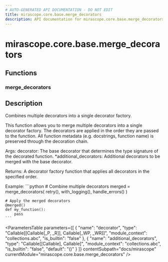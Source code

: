 ```yaml
---
# AUTO-GENERATED API DOCUMENTATION - DO NOT EDIT
title: mirascope.core.base.merge_decorators
description: API documentation for mirascope.core.base.merge_decorators
---
```


# mirascope.core.base.merge_decorators

<ApiType type="Module" />

## Functions

### merge_decorators

<ApiType type="Function" />

## Description

Combines multiple decorators into a single decorator factory.

This function allows you to merge multiple decorators into a single decorator factory.
The decorators are applied in the order they are passed to the function.
All function metadata (e.g. docstrings, function name) is preserved through the decoration chain.

Args:
    decorator: The base decorator that determines the type signature of the decorated function.
    *additional_decorators: Additional decorators to be merged with the base decorator.

Returns:
    A decorator factory function that applies all decorators in the specified order.

Example:
    ```python
    # Combine multiple decorators
    merged = merge_decorators(
        retry(),
        with_logging(),
        handle_errors()
    )

    # Apply the merged decorators
    @merged()
    def my_function():
        pass
    ```

<ParametersTable
  parameters={[
  {
    "name": "decorator",
    "type": "Callable[[Callable[_P, _R]], Callable[_WP, _WR]]",
    "module_context": "collections.abc",
    "is_builtin": "false"
  },
  {
    "name": "additional_decorators",
    "type": "Callable[[Callable], Callable]",
    "module_context": "collections.abc",
    "is_builtin": "false",
    "default": "()"
  }
]}
  contentSubpath="docs/mirascope"
  currentModule="mirascope.core.base.merge_decorators"
/>

<ReturnType
  type="Callable[[], Callable[[Callable[_P, _R]], Callable[_WP, _WR]]]"
  moduleContext="collections.abc"
  isBuiltin={false}
  contentSubpath="docs/mirascope"
  currentModule="mirascope.core.base.merge_decorators"
  description="A decorator factory function that applies all decorators in the specified order."
/>




